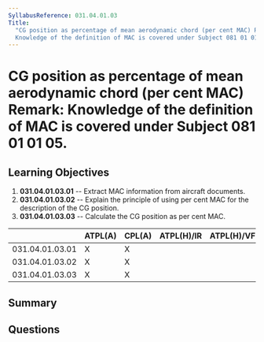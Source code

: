 ```yaml
---
SyllabusReference: 031.04.01.03
Title:
  "CG position as percentage of mean aerodynamic chord (per cent MAC) Remark:
  Knowledge of the definition of MAC is covered under Subject 081 01 01 05."
---
```


# CG position as percentage of mean aerodynamic chord (per cent MAC) Remark: Knowledge of the definition of MAC is covered under Subject 081 01 01 05.

## Learning Objectives

1.  **031.04.01.03.01** -- Extract MAC information from aircraft documents.
2.  **031.04.01.03.02** -- Explain the principle of using per cent MAC for the
    description of the CG position.
3.  **031.04.01.03.03** -- Calculate the CG position as per cent MAC.

|                 | ATPL(A) | CPL(A) | ATPL(H)/IR | ATPL(H)/VFR | CPL(H) | IR | CBIR(A) |
| --------------- | ------- | ------ | ---------- | ----------- | ------ | -- | ------- |
| 031.04.01.03.01 | X       | X      |            |             |        |    |         |
| 031.04.01.03.02 | X       | X      |            |             |        |    |         |
| 031.04.01.03.03 | X       | X      |            |             |        |    |         |

## Summary

## Questions
